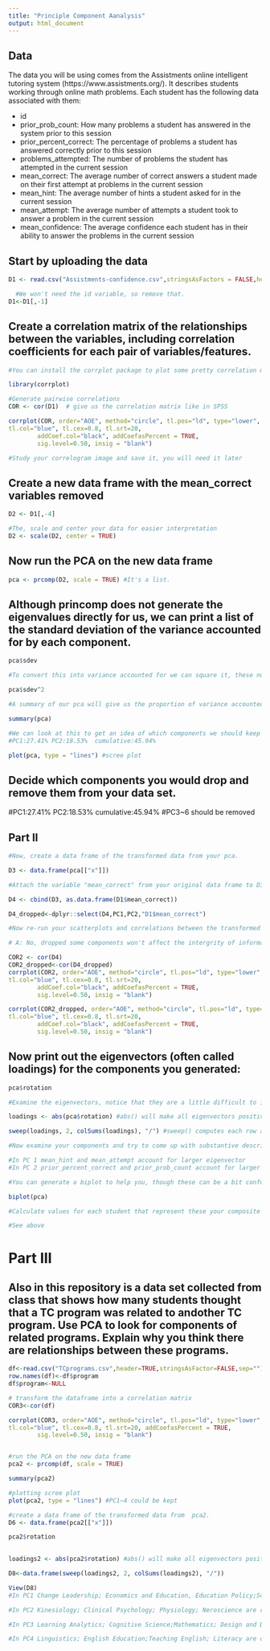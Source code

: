 ```yaml
---
title: "Principle Component Aanalysis"
output: html_document
---
```

## Data
The data you will be using comes from the Assistments online intelligent tutoring system (https://www.assistments.org/). It describes students working through online math problems. Each student has the following data associated with them:

- id
- prior_prob_count: How many problems a student has answered in the system prior to this session
- prior_percent_correct: The percentage of problems a student has answered correctly prior to this session
- problems_attempted: The number of problems the student has attempted in the current session
- mean_correct: The average number of correct answers a student made on their first attempt at problems in the current session
- mean_hint: The average number of hints a student asked for in the current session
- mean_attempt: The average number of attempts a student took to answer a problem in the current session
- mean_confidence: The average confidence each student has in their ability to answer the problems in the current session

## Start by uploading the data
```r
D1 <- read.csv("Assistments-confidence.csv",stringsAsFactors = FALSE,header = TRUE)

  #We won't need the id variable, so remove that.
D1<-D1[,-1]

```

## Create a correlation matrix of the relationships between the variables, including correlation coefficients for each pair of variables/features.

```r
#You can install the corrplot package to plot some pretty correlation matrices (sometimes called correlograms)

library(corrplot)

#Generate pairwise correlations
COR <- cor(D1)  # give us the correlation matrix like in SPSS

corrplot(COR, order="AOE", method="circle", tl.pos="ld", type="lower",        
tl.col="blue", tl.cex=0.8, tl.srt=20, 
        addCoef.col="black", addCoefasPercent = TRUE,
        sig.level=0.50, insig = "blank")

#Study your correlogram image and save it, you will need it later
```
## Create a new data frame with the mean_correct variables removed

```r
D2 <- D1[,-4]

#The, scale and center your data for easier interpretation
D2 <- scale(D2, center = TRUE)
```

## Now run the PCA on the new data frame

```r
pca <- prcomp(D2, scale = TRUE) #It's a list.
```

## Although princomp does not generate the eigenvalues directly for us, we can print a list of the standard deviation of the variance accounted for by each component.

```r
pca$sdev

#To convert this into variance accounted for we can square it, these numbers are proportional to the eigenvalue

pca$sdev^2

#A summary of our pca will give us the proportion of variance accounted for by each component

summary(pca)

#We can look at this to get an idea of which components we should keep and which we should drop
#PC1:27.41% PC2:18.53%  cumulative:45.94%

plot(pca, type = "lines") #scree plot
```

## Decide which components you would drop and remove them from your data set.
#PC1:27.41% PC2:18.53%  cumulative:45.94%
#PC3~6 should be removed

## Part II

```r
#Now, create a data frame of the transformed data from your pca.

D3 <- data.frame(pca[["x"]])

#Attach the variable "mean_correct" from your original data frame to D3.

D4 <- cbind(D3, as.data.frame(D1$mean_correct))

D4_dropped<-dplyr::select(D4,PC1,PC2,"D1$mean_correct")

#Now re-run your scatterplots and correlations between the transformed data and mean_correct. If you had dropped some components would you have lost important infomation about mean_correct?

# A: No, dropped some components won't affect the intergrity of information about mean_correct.

COR2 <- cor(D4)
COR2_dropped<-cor(D4_dropped)
corrplot(COR2, order="AOE", method="circle", tl.pos="ld", type="lower",        
tl.col="blue", tl.cex=0.8, tl.srt=20, 
        addCoef.col="black", addCoefasPercent = TRUE,
        sig.level=0.50, insig = "blank")

corrplot(COR2_dropped, order="AOE", method="circle", tl.pos="ld", type="lower",        
tl.col="blue", tl.cex=0.8, tl.srt=20, 
        addCoef.col="black", addCoefasPercent = TRUE,
        sig.level=0.50, insig = "blank")
```

## Now print out the eigenvectors (often called loadings) for the components you generated:

```r
pca$rotation

#Examine the eigenvectors, notice that they are a little difficult to interpret. It is much easier to make sense of them if we make them proportional within each component

loadings <- abs(pca$rotation) #abs() will make all eigenvectors positive

sweep(loadings, 2, colSums(loadings), "/") #sweep() computes each row as a proportion of the column. (There must be a way to do this with dplyr()?)

#Now examine your components and try to come up with substantive descriptions of what some might represent?

#In PC 1 mean_hint and mean_attempt account for larger eigenvector
#In PC 2 prior_percent_correct and prior_prob_count account for larger eigenvector

#You can generate a biplot to help you, though these can be a bit confusing. They plot the transformed data by the first two components. Therefore, the axes represent the direction of maximum variance. Then mapped onto this point cloud are the original directions of the variables, depicted as red arrows. It is supposed to provide a visualization of which variables "go together". Variables that possibly represent the same underlying construct point in the same direction.  

biplot(pca)

#Calculate values for each student that represent these your composite variables and then create a new correlogram showing their relationship to mean_correct.

#See above

```

# Part III  

## Also in this repository is a data set collected from class that shows how many students thought that a TC program was related to andother TC program. Use PCA to look for components of related programs. Explain why you think there are relationships between these programs.

```r
df<-read.csv("TCprograms.csv",header=TRUE,stringsAsFactor=FALSE,sep="")
row.names(df)<-df$program
df$program<-NULL

# transform the dataframe into a correlation matrix
COR3<-cor(df)

corrplot(COR3, order="AOE", method="circle", tl.pos="ld", type="lower",        
tl.col="blue", tl.cex=0.8, tl.srt=20, addCoefasPercent = TRUE,
        sig.level=0.50, insig = "blank")


#run the PCA on the new data frame
pca2 <- prcomp(df, scale = TRUE)

summary(pca2)

#plotting scree plot
plot(pca2, type = "lines") #PC1~4 could be kept


```

```r
#create a data frame of the transformed data from  pca2.
D6 <- data.frame(pca2[["x"]])

pca2$rotation
  

loadings2 <- abs(pca2$rotation) #abs() will make all eigenvectors positive

D8<-data.frame(sweep(loadings2, 2, colSums(loadings2), "/"))

View(D8)
#In PC1 Change Leadership; Economics and Education, Education Policy;School Principals are clustered since they are more adminstrative and policy related.

#In PC2 Kinesiology; Clinical Psychology; Physiology; Neroscience are clustered since they are more biologically relevant.

#In PC3 Learning Analytics; Cognitive Science;Mathematics; Design and Development of Digital Games are clustered since they are more mathematically or analytically relevant.

#In PC4 Linguistics; English Education;Teaching English; Literacy are clustered since they are more TESOL related.
```